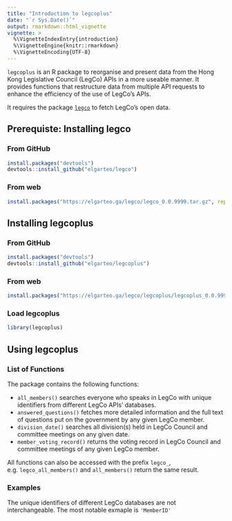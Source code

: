 ```yaml
---
title: "Introduction to legcoplus"
date: "`r Sys.Date()`"
output: rmarkdown::html_vignette
vignette: >
  %\VignetteIndexEntry{introduction}
  %\VignetteEngine{knitr::rmarkdown}
  %\VignetteEncoding{UTF-8}
---
```


`legcoplus` is an R package to reorganise and present data from the Hong Kong Legislative Council (LegCo)
APIs in a more useable manner. It provides functions that restructure data from multiple API requests to 
enhance the efficiency of the use of LegCo's APIs.

It requires the package [`legco`]("https://elgarteo.ga/legco/) to fetch LegCo's open data.

## Prerequiste: Installing legco

### From GitHub

```r
install.packages("devtools")
devtools::install_github("elgarteo/legco")
```

### From web

```r
install.packages("https://elgarteo.ga/legco/legco_0.0.9999.tar.gz", repos = NULL, type="source")
```

## Installing legcoplus

### From GitHub

```r
install.packages("devtools")
devtools::install_github("elgarteo/legcoplus")
```

### From web

```r
install.packages("https://elgarteo.ga/legco/legcoplus/legcoplus_0.0.9999.tar.gz", repos = NULL, type="source")
```

### Load legcoplus

```r
library(legcoplus)
```

## Using legcoplus

### List of Functions

The package contains the following functions:

* `all_members()` searches everyone who speaks in LegCo with unique identifiers from different LegCo APIs'
databases.
* `answered_questions()` fetches more detailed information and the full text of questions put on the government
by any given LegCo member.
* `division_date()` searches all division(s) held in LegCo Council and committee meetings on any given date.
* `member_voting_record()` returns the voting record in LegCo Council and committee meetings of any given
LegCo member.

All functions can also be accessed with the prefix `legco_`, e.g. `legco_all_members()` and `all_members()`
return the same result.

### Examples

The unique identifiers of different LegCo databases are not interchangeable. The most notable exmaple is 
`'MemberID'`